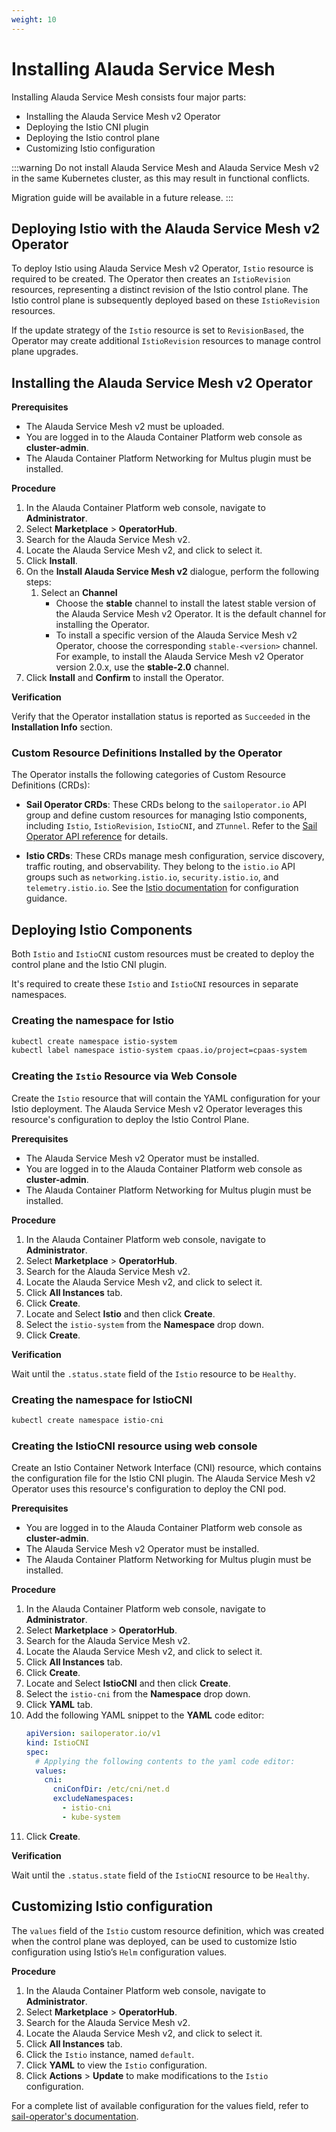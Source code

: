 ```yaml
---
weight: 10
---
```


# Installing Alauda Service Mesh

Installing Alauda Service Mesh consists four major parts:

- Installing the Alauda Service Mesh v2 Operator
- Deploying the Istio CNI plugin
- Deploying the Istio control plane
- Customizing Istio configuration

:::warning
Do not install Alauda Service Mesh and Alauda Service Mesh v2 in the same Kubernetes cluster, as this may result in functional conflicts.

Migration guide will be available in a future release.
:::

## Deploying Istio with the Alauda Service Mesh v2 Operator

To deploy Istio using Alauda Service Mesh v2 Operator, `Istio` resource is required to be created.
The Operator then creates an `IstioRevision` resources, representing a distinct revision of the Istio control plane.
The Istio control plane is subsequently deployed based on these `IstioRevision` resources.

If the update strategy of the `Istio` resource is set to `RevisionBased`, the Operator may create additional `IstioRevision` resources to manage control plane upgrades.

## Installing the Alauda Service Mesh v2 Operator

**Prerequisites**

- The Alauda Service Mesh v2 must be uploaded.
- You are logged in to the Alauda Container Platform web console as **cluster-admin**.
- The Alauda Container Platform Networking for Multus plugin must be installed.

**Procedure**

1. In the Alauda Container Platform web console, navigate to **Administrator**.
2. Select **Marketplace** > **OperatorHub**.
3. Search for the Alauda Service Mesh v2.
4. Locate the Alauda Service Mesh v2, and click to select it.
5. Click **Install**.
6. On the **Install Alauda Service Mesh v2** dialogue, perform the following steps:
   1. Select an **Channel**
      - Choose the **stable** channel to install the latest stable version of the Alauda Service Mesh v2 Operator. It is the default channel for installing the Operator.
      - To install a specific version of the Alauda Service Mesh v2 Operator, choose the corresponding `stable-<version>` channel. For example, to install the Alauda Service Mesh v2 Operator version 2.0.x, use the **stable-2.0** channel.
7. Click **Install** and **Confirm** to install the Operator.

**Verification**

Verify that the Operator installation status is reported as `Succeeded` in the **Installation Info** section.

### Custom Resource Definitions Installed by the Operator

The Operator installs the following categories of Custom Resource Definitions (CRDs):

- **Sail Operator CRDs**:
  These CRDs belong to the `sailoperator.io` API group and define custom resources for managing Istio components, including `Istio`, `IstioRevision`, `IstioCNI`, and `ZTunnel`.
  Refer to the [Sail Operator API reference](https://github.com/alauda-mesh/sail-operator/blob/main/docs/api-reference/sailoperator.io.md) for details.

- **Istio CRDs**:
  These CRDs manage mesh configuration, service discovery, traffic routing, and observability. They belong to the `istio.io` API groups such as `networking.istio.io`, `security.istio.io`, and `telemetry.istio.io`.
  See the [Istio documentation](https://istio.io/latest/docs/) for configuration guidance.

## Deploying Istio Components

Both `Istio` and `IstioCNI` custom resources must be created to deploy the control plane and the Istio CNI plugin.

It's required to create these `Istio` and `IstioCNI` resources in separate namespaces.

### Creating the namespace for Istio

```bash
kubectl create namespace istio-system
kubectl label namespace istio-system cpaas.io/project=cpaas-system
```

### Creating the `Istio` Resource via Web Console

Create the `Istio` resource that will contain the YAML configuration for your Istio deployment.
The Alauda Service Mesh v2 Operator leverages this resource's configuration to deploy the Istio Control Plane.

**Prerequisites**

- The Alauda Service Mesh v2 Operator must be installed.
- You are logged in to the Alauda Container Platform web console as **cluster-admin**.
- The Alauda Container Platform Networking for Multus plugin must be installed.

**Procedure**

1. In the Alauda Container Platform web console, navigate to **Administrator**.
2. Select **Marketplace** > **OperatorHub**.
3. Search for the Alauda Service Mesh v2.
4. Locate the Alauda Service Mesh v2, and click to select it.
5. Click **All Instances** tab.
6. Click **Create**.
7. Locate and Select **Istio** and then click **Create**.
8. Select the `istio-system` from the **Namespace** drop down.
9. Click **Create**.

**Verification**

Wait until the `.status.state` field of the `Istio` resource to be `Healthy`.

### Creating the namespace for IstioCNI

```bash
kubectl create namespace istio-cni
```

### Creating the IstioCNI resource using web console

Create an Istio Container Network Interface (CNI) resource, which contains the configuration file for the Istio CNI plugin.
The Alauda Service Mesh v2 Operator uses this resource's configuration to deploy the CNI pod.

**Prerequisites**

- You are logged in to the Alauda Container Platform web console as **cluster-admin**.
- The Alauda Service Mesh v2 Operator must be installed.
- The Alauda Container Platform Networking for Multus plugin must be installed.

**Procedure**

1. In the Alauda Container Platform web console, navigate to **Administrator**.
2. Select **Marketplace** > **OperatorHub**.
3. Search for the Alauda Service Mesh v2.
4. Locate the Alauda Service Mesh v2, and click to select it.
5. Click **All Instances** tab.
6. Click **Create**.
7. Locate and Select **IstioCNI** and then click **Create**.
8. Select the `istio-cni` from the **Namespace** drop down.
9. Click **YAML** tab.
10. Add the following YAML snippet to the **YAML** code editor:
    ```yaml
    apiVersion: sailoperator.io/v1
    kind: IstioCNI
    spec:
      # Applying the following contents to the yaml code editor:
      values:
        cni:
          cniConfDir: /etc/cni/net.d
          excludeNamespaces:
            - istio-cni
            - kube-system
    ```
11. Click **Create**.

**Verification**

Wait until the `.status.state` field of the `IstioCNI` resource to be `Healthy`.

## Customizing Istio configuration

The `values` field of the `Istio` custom resource definition, which was created when the control plane was deployed,
can be used to customize Istio configuration using Istio’s `Helm` configuration values.

**Procedure**

1. In the Alauda Container Platform web console, navigate to **Administrator**.
2. Select **Marketplace** > **OperatorHub**.
3. Search for the Alauda Service Mesh v2.
4. Locate the Alauda Service Mesh v2, and click to select it.
5. Click **All Instances** tab.
6. Click the `Istio` instance, named `default`.
7. Click **YAML** to view the `Istio` configuration.
8. Click **Actions** > **Update** to make modifications to the `Istio` configuration.

For a complete list of available configuration for the values field, refer to [sail-operator's documentation](https://github.com/alauda-mesh/sail-operator/blob/main/docs/api-reference/sailoperator.io.md).
